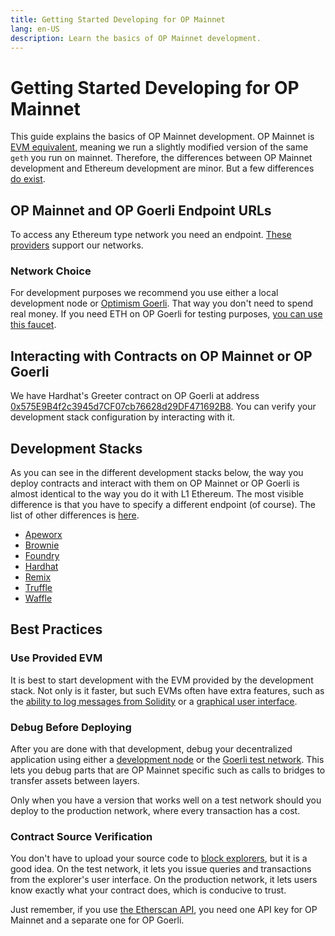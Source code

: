 ```yaml
---
title: Getting Started Developing for OP Mainnet
lang: en-US
description: Learn the basics of OP Mainnet development.
---
```



# Getting Started Developing for OP Mainnet

This guide explains the basics of OP Mainnet development.
OP Mainnet is [EVM equivalent](https://medium.com/ethereum-optimism/introducing-evm-equivalence-5c2021deb306), meaning we run a slightly modified version of the same `geth` you run on mainnet.
Therefore, the differences between OP Mainnet development and Ethereum development are minor.
But a few differences [do exist](/differences).

## OP Mainnet and OP Goerli Endpoint URLs

To access any Ethereum type network you need an endpoint. [These providers](/tools/rpc-providers) support our networks.

### Network Choice

For development purposes we recommend you use either a local development node or [Optimism Goerli](https://goerli-explorer.optimism.io/).
That way you don't need to spend real money.
If you need ETH on OP Goerli for testing purposes, [you can use this faucet](https://app.optimism.io/faucet?utm_source=docs).

## Interacting with Contracts on OP Mainnet or OP Goerli

We have Hardhat's Greeter contract on OP Goerli at address [0x575E9B4f2c3945d7CF07cb76628d29DF471692B8](https://goerli-explorer.optimism.io/address/0x575E9B4f2c3945d7CF07cb76628d29DF471692B8).
You can verify your development stack configuration by interacting with it.

## Development Stacks

As you can see in the different development stacks below, the way you deploy contracts and interact with them on OP Mainnet or OP Goerli is almost identical to the way you do it with L1 Ethereum.
The most visible difference is that you have to specify a different endpoint (of course).
The list of other differences is [here](differences).

-   [Apeworx](https://www.apeworx.io/)
-   [Brownie](https://eth-brownie.readthedocs.io/en/stable/install.html)
-   [Foundry](https://getfoundry.sh/)
-   [Hardhat](https://hardhat.org/)
-   [Remix](https://remix.ethereum.org)
-   [Truffle](https://trufflesuite.com/)
-   [Waffle](https://getwaffle.io/)

## Best Practices

### Use Provided EVM

It is best to start development with the EVM provided by the development stack.
Not only is it faster, but such EVMs often have extra features, such as the [ability to log messages from Solidity](https://hardhat.org/tutorial/debugging-with-hardhat-network.html) or a [graphical user interface](https://trufflesuite.com/ganache/).

### Debug Before Deploying

After you are done with that development, debug your decentralized application using either a [development node](/testing/dev-node) or the [Goerli test network](/op-networks).
This lets you debug parts that are OP Mainnet specific such as calls to bridges to transfer assets between layers.

Only when you have a version that works well on a test network should you deploy to the production network, where every transaction has a cost.

### Contract Source Verification

You don't have to upload your source code to [block explorers](/tools/block-explorers), but it is a good idea.
On the test network, it lets you issue queries and transactions from the explorer's user interface.
On the production network, it lets users know exactly what your contract does, which is conducive to trust.

Just remember, if you use [the Etherscan API](https://explorer.optimism.io/apis), you need one API key for OP Mainnet and a separate one for OP Goerli.
